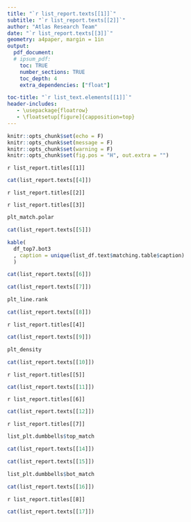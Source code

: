 ```yaml
---
title: "`r list_report.texts[[1]]`"
subtitle: "`r list_report.texts[[2]]`"
author: "Atlas Research Team"
date: "`r list_report.texts[[3]]`"
geometry: a4paper, margin = 1in
output:
  pdf_document:
  # ipsum_pdf:
    toc: TRUE
    number_sections: TRUE
    toc_depth: 4
    extra_dependencies: ["float"]

toc-title: "`r list_text.elements[[1]]`"
header-includes:
   - \usepackage{floatrow}
   - \floatsetup[figure]{capposition=top}
---
```


```r
knitr::opts_chunk$set(echo = F)
knitr::opts_chunk$set(message = F)
knitr::opts_chunk$set(warning = F)
knitr::opts_chunk$set(fig.pos = "H", out.extra = "")
```

\renewcommand{\figurename}{`r list_text.elements[[2]]`}

\renewcommand{\tablename}{`r list_text.elements[[3]]`}

`r list_report.titles[[1]]`

```r
cat(list_report.texts[[4]])
```

\newpage

`r list_report.titles[[2]]`

`r list_report.titles[[3]]`

```r
plt_match.polar
```

```r
cat(list_report.texts[[5]])
```

```r
kable(
  df_top7.bot3
  , caption = unique(list_df.text$matching.table$caption)
  )
```

```r
cat(list_report.texts[[6]])
```

```r
cat(list_report.texts[[7]])
```

```r
plt_line.rank
```

```r
cat(list_report.texts[[8]])
```

`r list_report.titles[[4]]`

```r
cat(list_report.texts[[9]])
```

```r
plt_density
```

```r
cat(list_report.texts[[10]])
```

`r list_report.titles[[5]]`

```r
cat(list_report.texts[[11]])
```

`r list_report.titles[[6]]`

```r
cat(list_report.texts[[12]])
```

`r list_report.titles[[7]]`

```r
list_plt.dumbbells$top_match
```

```r
cat(list_report.texts[[14]])
```

```r
cat(list_report.texts[[15]])
```

```r
list_plt.dumbbells$bot_match
```

```r
cat(list_report.texts[[16]])
```

`r list_report.titles[[8]]`

```r
cat(list_report.texts[[17]])
```
